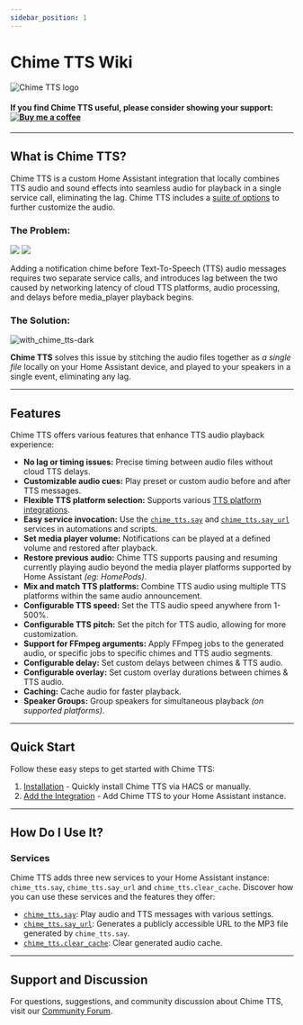 ```yaml
---
sidebar_position: 1
---
```



# Chime TTS Wiki

![Chime TTS logo](/img/chime_tts.png)

#### If you find Chime TTS useful, please consider showing your support: <a href="https://www.buymeacoffee.com/nimroddolev" target="_blank"><img src="https://cdn.buymeacoffee.com/buttons/v2/default-yellow.png" alt="Buy me a coffee" id="buyMeACoffee" /></a>

---

## What is Chime TTS?

Chime TTS is a custom Home Assistant integration that locally combines TTS audio and sound effects into seamless audio for playback in a single service call, eliminating the lag. Chime TTS includes a [suite of options](#features) to further customize the audio.

### The Problem:

<div id='problemDiv'>
    <img src={useBaseUrl('/img/the_problem.png')} />
    <img src={useBaseUrl('/img/animations/travolta.gif')} class='travolta' />
</div>

Adding a notification chime before Text-To-Speech (TTS) audio messages requires two separate service calls, and introduces lag between the two caused by networking latency of cloud TTS platforms, audio processing, and delays before media_player playback begins.

### The Solution:

![with_chime_tts-dark](https://github.com/nimroddolev/chime_tts/assets/1849295/54ec4f20-7eaf-4180-b159-4feb4afc334a)


**Chime TTS** solves this issue by stitching the audio files together as _a single file_ locally on your Home Assistant device, and played to your speakers in a single event, eliminating any lag.

***

##  Features

Chime TTS offers various features that enhance TTS audio playback experience:

- **No lag or timing issues:** Precise timing between audio files without cloud TTS delays.
- **Customizable audio cues:** Play preset or custom audio before and after TTS messages.
- **Flexible TTS platform selection:** Supports various [TTS platform integrations](https://www.home-assistant.io/integrations/#text-to-speech).
-  **Easy service invocation:** Use the [`chime_tts.say`](./documentation/say-service/service) and [`chime_tts.say_url`](./documentation/say_url-service/service) services in automations and scripts.
-  **Set media player  volume:** Notifications can be played at a defined volume and restored after playback.
- **Restore previous audio:** Chime TTS supports pausing and resuming currently playing audio beyond the media player platforms supported by Home Assistant *(eg: HomePods)*.
-  **Mix and match TTS platforms:** Combine TTS audio using multiple TTS platforms within the same audio announcement.
- **Configurable TTS speed:** Set the TTS audio speed anywhere from 1-500%.
- **Configurable TTS pitch:** Set the pitch for TTS audio, allowing for more customization.
- **Support for FFmpeg arguments:** Apply FFmpeg jobs to the generated audio, or specific jobs to specific chimes and TTS audio segments.
-  **Configurable delay:** Set custom delays between chimes & TTS audio.
-  **Configurable overlay:** Set custom overlay durations between chimes & TTS audio.
-  **Caching:** Cache audio for faster playback.
-  **Speaker Groups:** Group speakers for simultaneous playback *(on supported platforms)*.

***

## Quick Start

Follow these easy steps to get started with Chime TTS:

1. [Installation](/docs/quick-start/installing-chime-tts) - Quickly install Chime TTS via HACS or manually.
2. [Add the Integration](/docs/quick-start/adding-the-integration) - Add Chime TTS to your Home Assistant instance.

***

## How Do I Use It?

### Services

Chime TTS adds three new services to your Home Assistant instance: `chime_tts.say`, `chime_tts.say_url` and `chime_tts.clear_cache`. Discover how you can use these services and the features they offer:

- [`chime_tts.say`](./category/say-service): Play audio and TTS messages with various settings.
- [`chime_tts.say_url`](./category/say-url-service): Generates a publicly accessible URL to the MP3 file generated by `chime_tts.say`.
- [`chime_tts.clear_cache`](./documentation/clear-cache-service): Clear generated audio cache.

***

## Support and Discussion

For questions, suggestions, and community discussion about Chime TTS, visit our [Community Forum](https://community.home-assistant.io/t/chime-tts-play-audio-before-after-tts-audio-lag-free/578430).

[forum-shield]: https://img.shields.io/badge/community-forum-brightgreen.svg?style=popout
[forum]: https://community.home-assistant.io/t/chime-tts-play-audio-before-after-tts-audio-lag-free/578430
